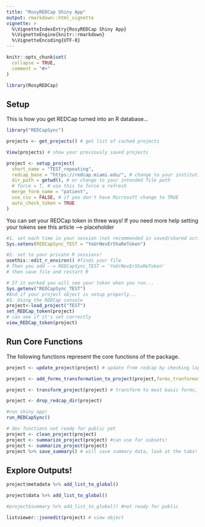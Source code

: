 ```yaml
---
title: "RosyREDCap Shiny App"
output: rmarkdown::html_vignette
vignette: >
  %\VignetteIndexEntry{RosyREDCap Shiny App}
  %\VignetteEngine{knitr::rmarkdown}
  %\VignetteEncoding{UTF-8}
---
```


```r
knitr::opts_chunk$set(
  collapse = TRUE,
  comment = "#>"
)
```

```r
library(RosyREDCap)
```

## Setup

This is how you get REDCap turned into an R database...

```r
library("REDCapSync")

projects <- get_projects() # get list of cached projects

View(projects) # show your previously saved projects

project <- setup_project(
  short_name = "TEST_repeating",
  redcap_base = "https://redcap.miami.edu/", # change to your institutions link
  dir_path = getwd(), # or change to your intended file path
  # force = T, # use this to force a refresh
  merge_form_name = "patient",
  use_csv = FALSE, # if you don't have Microsoft change to TRUE
  auto_check_token = TRUE
)
```

You can set your REDCap token in three ways! If you need more help setting your tokens see this article --> placeholder

```r
#1. set each time in your session (not recommended in saved/shared scripts!)
Sys.setenv(REDCapSync_TEST = "YoUrNevErShaReToken")

#2. set to your private R sessions!
usethis::edit_r_environ() #finds your file
# Then you add --> REDCapSync_TEST = 'YoUrNevErShaReToken'
# then save file and restart R

# If it worked you will see your token when you run...
Sys.getenv("REDCapSync_TEST")
#And if your project object is setup properly...
#3. Using the REDCap console
project<-load_project("TEST")
set_REDCap_token(project)
# can see if it's set correctly
view_REDCap_token(project)
```

## Run Core Functions

The following functions represent the core functions of the package.

```r

project <- update_project(project) # update from redcap by checking log and using saved object 

project <- add_forms_transformation_to_project(project,forms_tranformation = default_forms_transformation(project))

project <- transform_project(project) # transform to most basic forms, can be modified

project <- drop_redcap_dir(project)

#run shiny app!
run_REDCapSync()

# dev functions not ready for public yet
project <- clean_project(project)
project <- summarize_project(project) #can use for subsets!
project <- summarize_project(project)
project %>% save_summary() # will save summary data, look at the tabs!
```

## Explore Outputs!


```r

project$metadata %>% add_list_to_global()

project$data %>% add_list_to_global()

#project$summary %>% add_list_to_global() #not ready for public

listviewer::jsonedit(project) # view object
```

